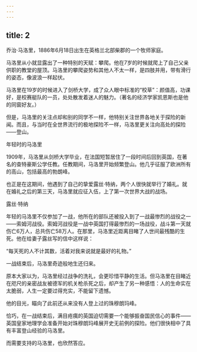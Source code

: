 ```yaml
---
---
---
```

title: 2
---



乔治·马洛里，1886年6月18日出生在英格兰北部柴郡的一个牧师家庭。

马洛里从小就显露出了一种特别的天赋：攀爬。他在7岁的时候就爬上了自己父亲供职的教堂的屋顶。马洛里的攀爬姿势和其他人不太一样，是四肢并用，带有滑行的姿态，像波浪一样起伏。

马洛里在19岁的时候进入了剑桥大学，成了众人眼中标准的“校草”：颜值高，功课好，是校赛艇队的一员，处处散发着迷人的魅力。（著名的经济学家凯恩斯也是他的同窗好友。）

但是，马洛里的关注点却和别的同学不一样，他特别关注世界各地关于探险的新闻。而且，与当时在全世界流行的极地探险不一样，马洛里更关注向高处的探险——登山。

年轻时的马洛里



1909年，马洛里从剑桥大学毕业，在法国短暂居住了一段时间后回到英国，在著名的查特豪斯公学任教。任教期间，马洛里开始频繁登山。他几乎征服了欧洲所有的高山，包括最高的勃朗峰。

也正是在这期间，他遇到了自己的挚爱露丝·特纳，两个人很快就举行了婚礼。就在婚礼之后的第三天，马洛里就应征入伍，上了第一次世界大战的战场。

露丝·特纳



年轻的马洛里不仅参加了一战，他所在的部队还被投入到了一战最惨烈的战役之一——索姆河战役。索姆河战役是一战中英国打得最惨烈的一场战役，战斗第一天就伤亡6万人，总共伤亡58万人。在那里，马洛里近距离目睹了人世间最残酷的生死。他在给妻子露丝写的信中这样说：

“每天死的人不计其数，活着对我来说就是最好的礼物。”

一战结束后，马洛里奇迹般地生还归来。

原本大家以为，马洛里经过战争的洗礼，会更珍惜平静的生活。但马洛里在目睹近在咫尺的亲密战友被德军的机关枪杀死之后，却产生了另一种感悟：人的生命实在太脆弱，人生一定要过得充实，不能留下遗憾。

他的目光，瞄向了此前还从来没有人登上过的珠穆朗玛峰。

恰巧，在一战结束后，满目疮痍的英国迫切需要一个能够振奋国民信心的事件——英国皇家地理学会准备开始对珠穆朗玛峰展开史无前例的探险。他们很快相中了具有丰富登山经验的马洛里。

而需要支持的马洛里，也欣然答应。